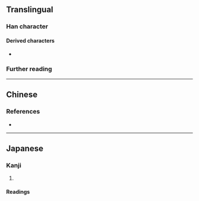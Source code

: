 {{character info}}
==Translingual==

===Han character===
{{Han char|rn=15|rad=冫|as=03|sn=5|four=40103|canj=KY|ids=⿱大⺀(G),⿱大冫(TJ)}}

====Derived characters====
* {{l|mul|[[𬇜]], [[𬙛]], [[𠘀]], [[𦄖]]}}

===Further reading===
{{Han ref|kx=0131.230|dkj=01611|dj=0294.140|hdz=10295.050|uh=51AD}}

----

==Chinese==
{{zh-see|泰|ha}}

===References===
* {{R:twedu|C00437}}

----

==Japanese==

===Kanji===
{{ja-kanji|grade=|rs=冫03}}

# {{rfdef|ja|sort=冫03}}

====Readings====
{{ja-readings
|on=たい, たつ, たち
|kun=なめらか
}}